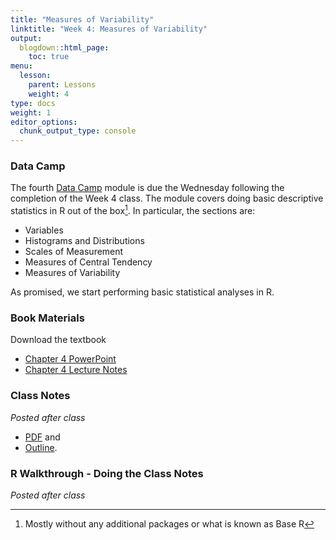 ```yaml
---
title: "Measures of Variability"
linktitle: "Week 4: Measures of Variability"
output:
  blogdown::html_page:
    toc: true
menu:
  lesson:
    parent: Lessons
    weight: 4
type: docs
weight: 1
editor_options: 
  chunk_output_type: console
---
```


### Data Camp
The fourth [Data Camp](https://www.datacamp.com/){target="_blank"} module is due the Wednesday following the completion of the Week 4 class. The module covers doing basic descriptive statistics in R out of the box^[Mostly without any additional packages or what is known as Base R]. In particular, the sections are:

- Variables
- Histograms and Distributions
- Scales of Measurement
- Measures of Central Tendency
- Measures of Variability

As promised, we start performing basic statistical analyses in R.

### Book Materials
Download the textbook

- [Chapter 4 PowerPoint](/slides/Week 4/SSDS_Ch4.PPTX){target="_blank"}
- [Chapter 4 Lecture Notes](/lecture_notes/Week 4/SSDS_Ch4.docx){target="_blank"}

### Class Notes
*Posted after class*

- [PDF](/slides/Week 4/ICS_Ch4.pdf){target="_blank"} and 
- [Outline](/lecture_notes/Week 4/ICN_Ch4.pdf){target="_blank"}.

### R Walkthrough - Doing the Class Notes
*Posted after class*

<!--
1. Download the data sets^[You will have to unzip this file. If you are unfamilair with this process, please check the [Unzipping files](/resource/unzipping/) section under Resources for assistance.] and codebooks needed for this walkthrough. Put them wherever you want BUT please remember where they are.

- [Week 3 Walkthrough Materials](/slides/Week 4/Week4data.zip){target="_blank"}

2. Click on the presentation itself and then you may

- Move back and forth through the slideshow using the ⬅ and ⮕ buttons on your keyboard.
- Press the letter **O** at any point to see see a tile view of the slideshow.
- Use this [link](/slides/Week 4/Slides-Week-4.html){target="_blank"} to view a larger version of slideshow in a new window.

```r
knitr::include_url("/slides/Week 4/Slides-Week-4.html")
```

You can download a [PDF](/slides/Week 4/Slides-Week-4.pdf){target="_blank"} of the presentation above. 
-->
